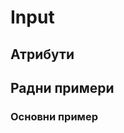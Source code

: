 

<!-- Examples -->

<Meta title="Components/Input/TextInput" component={TextInput} decorators={[withKnobs]} />

# Input

<Preview>
    <Story name="Preview">
        <TextInput 
            placeholder={text('placeholder', '')} 
            onChange={action('onChange')} 
            onFocus={action('onFocus')} 
            onBlur={action('onBlur')} 
            disabled={boolean('disabled', false)}
            invalid={boolean('invalid', false)}
            value={text('value', '')}
        />
    </Story>
</Preview>

## Атрибути

<Props of={TextInput} />

## Радни примери

### Основни пример

<Preview>
    <Story name="Example (Basic)">
        <BasicExample />
    </Story>
</Preview>
